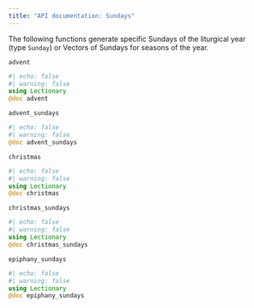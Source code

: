 ```yaml
---
title: "API documentation: Sundays"
---
```


The following functions generate specific Sundays of the liturgical year (type `Sunday`) or Vectors of Sundays for seasons of the year.



`advent` 

:::{.callout-note appearance="minimal"}
```julia
#| echo: false
#| warning: false
using Lectionary
@doc advent
```
:::


`advent_sundays`


:::{.callout-note appearance="minimal"}
```julia
#| echo: false
#| warning: false
@doc advent_sundays
```
:::


`christmas` 

:::{.callout-note appearance="minimal"}
```julia
#| echo: false
#| warning: false
using Lectionary
@doc christmas
```
:::

`christmas_sundays` 

:::{.callout-note appearance="minimal"}
```julia
#| echo: false
#| warning: false
using Lectionary
@doc christmas_sundays
```
:::



`epiphany_sundays`


:::{.callout-note appearance="minimal"}
```julia
#| echo: false
#| warning: false
using Lectionary
@doc epiphany_sundays
```
:::
